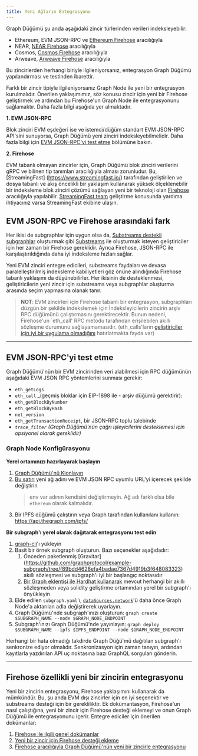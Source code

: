 ```yaml
---
title: Yeni Ağların Entegrasyonu
---
```


Graph Düğümü şu anda aşağıdaki zincir türlerinden verileri indeksleyebilir:

- Ethereum, EVM JSON-RPC ve [Ethereum Firehose](https://github.com/streamingfast/firehose-ethereum) aracılığıyla
- NEAR, [NEAR Firehose](https://github.com/streamingfast/near-firehose-indexer) aracılığıyla
- Cosmos, [Cosmos Firehose](https://github.com/graphprotocol/firehose-cosmos) aracılığıyla
- Arweave, [Arweave Firehose](https://github.com/graphprotocol/firehose-arweave) aracılığıyla

Bu zincirlerden herhangi biriyle ilgileniyorsanız, entegrasyon Graph Düğümü yapılandırması ve testinden ibarettir.

Farklı bir zincir tipiyle ilgileniyorsanız Graph Node ile yeni bir entegrasyon kurulmalıdır. Önerilen yaklaşımımız, söz konusu zincir için yeni bir Firehose geliştirmek ve ardından bu Firehose'un Graph Node ile entegrasyonunu sağlamaktır. Daha fazla bilgi aşağıda yer almaktadır.

**1. EVM JSON-RPC**

Blok zinciri EVM eşdeğeri ise ve istemci/düğüm standart EVM JSON-RPC API'sini sunuyorsa, Graph Düğümü yeni zinciri indeksleyebilmelidir. Daha fazla bilgi için [EVM JSON-RPC'yi test etme](new-chain-integration#testing-an-evm-json-rpc) bölümüne bakın.

**2. Firehose**

EVM tabanlı olmayan zincirler için, Graph Düğümü blok zinciri verilerini gRPC ve bilinen tip tanımları aracılığıyla alması zorunludur. Bu, [StreamingFast] (https://www.streamingfast.io/) tarafından geliştirilen ve dosya tabanlı ve akış öncelikli bir yaklaşım kullanarak yüksek ölçeklenebilir bir indeksleme blok zinciri çözümü sağlayan yeni bir teknoloji olan [Firehose](firehose/) aracılığıyla yapılabilir. [StreamingFast team](mailto:integrations@streamingfast.io/) geliştirme konusunda yardıma ihtiyacınız varsa StreamingFast ekibine ulaşın.

## EVM JSON-RPC ve Firehose arasındaki fark

Her ikisi de subgraphlar için uygun olsa da, [Substreams destekli subgraphlar](cookbook/substreams-powered-subgraphs/) oluşturmak gibi [Substreams](substreams/) ile oluşturmak isteyen geliştiriciler için her zaman bir Firehose gereklidir. Ayrıca Firehose, JSON-RPC ile karşılaştırıldığında daha iyi indeksleme hızları sağlar.

Yeni EVM zinciri entegre edicileri, substreams faydaları ve devasa paralelleştirilmiş indeksleme kabiliyetleri göz önüne alındığında Firehose tabanlı yaklaşımı da düşünebilirler. Her ikisinin de desteklenmesi, geliştiricilerin yeni zincir için substreams veya subgraphlar oluşturma arasında seçim yapmasına olanak tanır.

> **NOT**: EVM zincirleri için Firehose tabanlı bir entegrasyon, subgraphları düzgün bir şekilde indekslemek için İndeksleyicilerin zincirin arşiv RPC düğümünü çalıştırmasını gerektirecektir. Bunun nedeni, Firehose'un \`eth_call' RPC metodu tarafından erişilebilen akıllı sözleşme durumunu sağlayamamasıdır. (eth_calls'ların [geliştiriciler için iyi bir uygulama olmadığını](https://thegraph.com/blog/improve-subgraph-performance-reduce-eth-calls/) hatırlatmakta fayda var)

---

## EVM JSON-RPC'yi test etme

Graph Düğümü'nün bir EVM zincirinden veri alabilmesi için RPC düğümünün aşağıdaki EVM JSON RPC yöntemlerini sunması gerekir:

- `eth_getLogs`
- `eth_call` \_(geçmiş bloklar için EIP-1898 ile - arşiv düğümü gerektirir):
- `eth_getBlockByNumber`
- `eth_getBlockByHash`
- `net_version`
- `eth_getTransactionReceipt`, bir JSON-RPC toplu talebinde
- _`trace_filter`_ _(Graph Düğümü'nün çağrı işleyicilerini desteklemesi için opsiyonel olarak gereklidir)_

### Graph Node Konfigürasyonu

**Yerel ortamınızı hazırlayarak başlayın**

1. [Graph Düğümü'nü Klonlayın](https://github.com/graphprotocol/graph-node)
2. [Bu satırı](https://github.com/graphprotocol/graph-node/blob/master/docker/docker-compose.yml#L22) yeni ağ adını ve EVM JSON RPC uyumlu URL'yi içerecek şekilde değiştirin
   > env var adının kendisini değiştirmeyin. Ağ adı farklı olsa bile `ethereum` olarak kalmalıdır.
3. Bir IPFS düğümü çalıştırın veya Graph tarafından kullanılanı kullanın: https://api.thegraph.com/ipfs/

**Bir subgraph'ı yerel olarak dağıtarak entegrasyonu test edin**

1. [graph-cli](https://github.com/graphprotocol/graph-cli)'ı yükleyin
2. Basit bir örnek subgraph oluşturun. Bazı seçenekler aşağıdadır:
   1. Önceden paketlenmiş [Gravitar] (https://github.com/graphprotocol/example-subgraph/tree/f89bdd4628efa4badae7367d4919b3f648083323) akıllı sözleşmesi ve subgraph'ı iyi bir başlangıç noktasıdır
   2. [Bir Graph eklentisi ile Hardhat kullanarak](https://github.com/graphprotocol/hardhat-graph) mevcut herhangi bir akıllı sözleşmeden veya solidity geliştirme ortamından yerel bir subgraph'ı önyükleyin
3. Elde edilen `subgraph.yaml`'ı, [`dataSources.network`](http://dataSources.network)'ü daha önce Graph Node'a aktarılan adla değiştirerek uyarlayın.
4. Graph Düğümü'nde subgraph'ınızı oluşturun: `graph create $SUBGRAPH_NAME --node $GRAPH_NODE_ENDPOINT`
5. Subgraph'ınızı Graph Düğümü'nde yayınlayın: `graph deploy $SUBGRAPH_NAME --ipfs $IPFS_ENDPOINT --node $GRAPH_NODE_ENDPOINT`

Herhangi bir hata olmadığı takdirde Graph Düğü'mü dağıtılan subgraph'ı senkronize ediyor olmalıdır. Senkronizasyon için zaman tanıyın, ardından kayıtlarla yazdırılan API uç noktasına bazı GraphQL sorguları gönderin.

---

## Firehose özellikli yeni bir zincirin entegrasyonu

Yeni bir zincirin entegrasyonu, Firehose yaklaşımını kullanarak da mümkündür. Bu, şu anda EVM dışı zincirler için en iyi seçenektir ve substreams desteği için bir gerekliliktir. Ek dokümantasyon, Firehose'un nasıl çalıştığına, yeni bir zincir için Firehose desteği eklemeyi ve onun Graph Düğümü ile entegrasyonunu içerir. Entegre ediciler için önerilen dokümanlar:

1. [Firehose ile ilgili genel dokümanlar](firehose/)
2. [Yeni bir zincir için Firehose desteği ekleme](https://firehose.streamingfast.io/integrate-new-chains/integration-overview)
3. [Firehose aracılığıyla Graph Düğümü'nün yeni bir zincirle entegrasyonu](https://github.com/graphprotocol/graph-node/blob/master/docs/implementation/add-chain.md)
